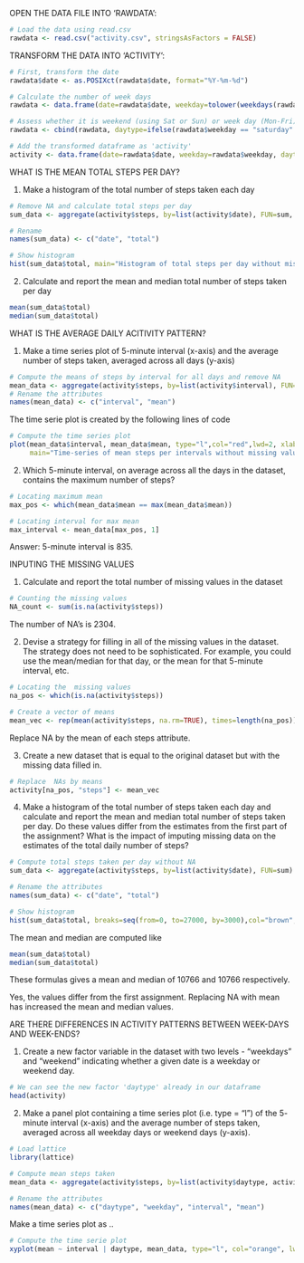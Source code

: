 OPEN THE DATA FILE INTO 'RAWDATA':

```r
# Load the data using read.csv
rawdata <- read.csv("activity.csv", stringsAsFactors = FALSE)
```

TRANSFORM THE DATA INTO 'ACTIVITY':

```r
# First, transform the date 
rawdata$date <- as.POSIXct(rawdata$date, format="%Y-%m-%d")

# Calculate the number of week days 
rawdata <- data.frame(date=rawdata$date, weekday=tolower(weekdays(rawdata$date)),  steps=rawdata$steps, interval=rawdata$interval)

# Assess whether it is weekend (using Sat or Sun) or week day (Mon-Fri)
rawdata <- cbind(rawdata, daytype=ifelse(rawdata$weekday == "saturday" | rawdata$weekday == "sunday", "weekend", "weekday"))

# Add the transformed dataframe as 'activity'
activity <- data.frame(date=rawdata$date, weekday=rawdata$weekday, daytype=rawdata$daytype, interval=rawdata$interval, steps=rawdata$steps)
```

WHAT IS THE MEAN TOTAL STEPS PER DAY?

1) Make a histogram of the total number of steps taken each day

```r
# Remove NA and calculate total steps per day 
sum_data <- aggregate(activity$steps, by=list(activity$date), FUN=sum, na.rm=TRUE)

# Rename 
names(sum_data) <- c("date", "total")

# Show histogram 
hist(sum_data$total, main="Histogram of total steps per day without missing values", breaks=seq(from=0, to=27000, by=3000), col="green", xlab="Total steps taken", ylim=c(0, 20))
```

2) Calculate and report the mean and median total number of steps taken per day
```r
mean(sum_data$total)  
median(sum_data$total)  
```


WHAT IS THE AVERAGE DAILY ACITIVITY PATTERN?

1) Make a time series plot of  5-minute interval (x-axis) and the average number of steps taken, averaged across all days (y-axis)
```r
# Compute the means of steps by interval for all days and remove NA
mean_data <- aggregate(activity$steps, by=list(activity$interval), FUN=mean, na.rm=TRUE) 
# Rename the attributes
names(mean_data) <- c("interval", "mean") 
```

The time serie plot is created by the following lines of code
```r
# Compute the time series plot
plot(mean_data$interval, mean_data$mean, type="l",col="red",lwd=2, xlab="Interval [minutes]", ylab="Average number of steps", 
     main="Time-series of mean steps per intervals without missing values")
```

2) Which 5-minute interval, on average across all the days in the dataset, contains the maximum number of steps?

```r
# Locating maximum mean
max_pos <- which(mean_data$mean == max(mean_data$mean))

# Locating interval for max mean
max_interval <- mean_data[max_pos, 1] 

```
Answer:  5-minute interval is 835.

INPUTING THE MISSING VALUES

1) Calculate and report the total number of missing values in the dataset

```r
# Counting the missing values
NA_count <- sum(is.na(activity$steps))
```
The number of NA's is 2304.


2) Devise a strategy for filling in all of the missing values in the dataset. The strategy does not need to be sophisticated. For example, you could use the mean/median for that day, or the mean for that 5-minute interval, etc.

```r
# Locating the  missing values
na_pos <- which(is.na(activity$steps))

# Create a vector of means
mean_vec <- rep(mean(activity$steps, na.rm=TRUE), times=length(na_pos))
```

Replace NA  by the mean of each steps attribute.

3) Create a new dataset that is equal to the original dataset but with the missing data filled in.

```r
# Replace  NAs by means
activity[na_pos, "steps"] <- mean_vec
```

4) Make a histogram of the total number of steps taken each day and calculate and report the mean and median total number of steps taken per day. Do these values differ from the estimates from the first part of the assignment? What is the impact of imputing missing data on the estimates of the total daily number of steps?

```r
# Compute total steps taken per day without NA
sum_data <- aggregate(activity$steps, by=list(activity$date), FUN=sum)

# Rename the attributes
names(sum_data) <- c("date", "total")

# Show histogram 
hist(sum_data$total, breaks=seq(from=0, to=27000, by=3000),col="brown", xlab="Total steps taken", ylim=c(0, 30), main="Histogram of total steps per day with NA replaced with mean)")
```

The mean and median are computed like

```r
mean(sum_data$total)
median(sum_data$total)
```
These formulas gives a mean and median of 10766 and 10766 respectively.

Yes, the values differ from the first assignment. Replacing NA with mean has increased the mean and median values.


ARE THERE DIFFERENCES IN ACTIVITY PATTERNS BETWEEN WEEK-DAYS AND WEEK-ENDS?

1) Create a new factor variable in the dataset with two levels - "weekdays" and "weekend" indicating whether a given date is a weekday or weekend day.

```r
# We can see the new factor 'daytype' already in our dataframe
head(activity)
```

2) Make a panel plot containing a time series plot (i.e. type = "l") of the 5- minute interval (x-axis) and the average number of steps taken, averaged across all weekday days or weekend days (y-axis).

```r
# Load lattice 
library(lattice)

# Compute mean steps taken
mean_data <- aggregate(activity$steps, by=list(activity$daytype, activity$weekday, activity$interval), mean)

# Rename the attributes
names(mean_data) <- c("daytype", "weekday", "interval", "mean")
```

Make a time series plot as ..

```r
# Compute the time serie plot
xyplot(mean ~ interval | daytype, mean_data, type="l", col="orange", lwd=1, xlab="Interval", ylab="Number of steps", layout=c(1,2))
```
